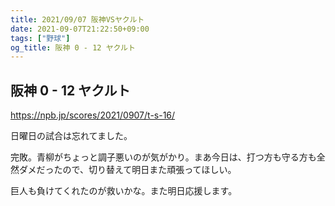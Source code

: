 ```yaml
---
title: 2021/09/07 阪神VSヤクルト
date: 2021-09-07T21:22:50+09:00
tags: ["野球"]
og_title: 阪神 0 - 12 ヤクルト
---
```


## 阪神 0 - 12 ヤクルト

https://npb.jp/scores/2021/0907/t-s-16/


日曜日の試合は忘れてました。

完敗。青柳がちょっと調子悪いのが気がかり。まあ今日は、打つ方も守る方も全然ダメだったので、切り替えて明日また頑張ってほしい。

巨人も負けてくれたのが救いかな。また明日応援します。